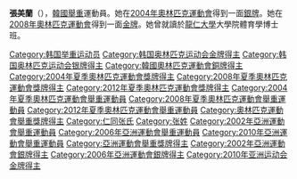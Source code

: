 {{MedalTableTop}}
{{MedalSport | 女子[[舉重|舉重]]}}
{{MedalCountry | {{KOR}} }}
{{MedalCompetition|[[奧林匹克運動會|奧林匹克運動會]]}}
{{MedalGold| [[2008年夏季奧林匹克運動會|2008年北京]] | [[2008年夏季奧林匹克運動會舉重比賽|75公斤以上]]}}
{{MedalSilver| [[2004年夏季奧林匹克運動會|2004年雅典]] | [[2004年夏季奧林匹克運動會舉重比賽|75公斤以上]]}}
{{MedalBronze| [[2012年夏季奧林匹克運動會|2012年伦敦]] | [[2012年夏季奧林匹克運動會舉重比賽|75公斤以上]]}}
{{MedalBottom}}
{{Infobox Korean name
|title=[[Korean_name|Korean name]]
|tablewidth=265
|color=lightgrey
|hangul=장미란
|hanja=[[wikt:張|張]][[wikt:美|美]][[wikt:蘭|蘭]]
|rr=Jang Mi-ran
|mr=Chang Mi-ran
}}
'''張美蘭'''（{{bd|1983年|10月9日|catIdx=Jang Mi-Ran}}），[[韓國|韓國]][[舉重|舉重]]運動員。她在[[2004年奧林匹克運動會|2004年奧林匹克運動會]]得到一面[[銀牌|銀牌]]。她在[[2008年奧林匹克運動會|2008年奧林匹克運動會]]得到一面[[金牌|金牌]]。她曾就讀於[[龍仁大學|龍仁大學]]大學院體育學博士班。

{{korea-bio-stub}}
{{Footer Olympic Champions Weightlifting Women Super Heavyweight}}

{{DEFAULTSORT:Jang Mi-Ran}}
[[Category:韩国举重运动员|Category:韩国举重运动员]]
[[Category:韩国奥林匹克运动会金牌得主|Category:韩国奥林匹克运动会金牌得主]]
[[Category:韩国奥林匹克运动会银牌得主|Category:韩国奥林匹克运动会银牌得主]]
[[Category:韓國奧林匹克運動會銅牌得主|Category:韓國奧林匹克運動會銅牌得主]]
[[Category:2004年夏季奧林匹克運動會獎牌得主|Category:2004年夏季奧林匹克運動會獎牌得主]]
[[Category:2008年夏季奧林匹克運動會獎牌得主|Category:2008年夏季奧林匹克運動會獎牌得主]]
[[Category:2012年夏季奧林匹克運動會獎牌得主|Category:2012年夏季奧林匹克運動會獎牌得主]]
[[Category:2004年夏季奧林匹克運動會舉重運動員|Category:2004年夏季奧林匹克運動會舉重運動員]]
[[Category:2008年夏季奧林匹克運動會舉重運動員|Category:2008年夏季奧林匹克運動會舉重運動員]]
[[Category:2012年夏季奧林匹克運動會舉重運動員|Category:2012年夏季奧林匹克運動會舉重運動員]]
[[Category:奧林匹克運動會舉重獎牌得主|Category:奧林匹克運動會舉重獎牌得主]]
[[Category:仁同张氏|Category:仁同张氏]]
[[Category:张姓|Category:张姓]]
[[Category:2002年亞洲運動會舉重運動員|Category:2002年亞洲運動會舉重運動員]]
[[Category:2006年亞洲運動會舉重運動員|Category:2006年亞洲運動會舉重運動員]]
[[Category:2010年亞洲運動會舉重運動員|Category:2010年亞洲運動會舉重運動員]]
[[Category:亞洲運動會舉重獎牌得主|Category:亞洲運動會舉重獎牌得主]]
[[Category:2002年亞洲運動會銀牌得主|Category:2002年亞洲運動會銀牌得主]]
[[Category:2006年亞洲運動會銀牌得主|Category:2006年亞洲運動會銀牌得主]]
[[Category:2010年亚洲运动会金牌得主|Category:2010年亚洲运动会金牌得主]]